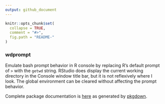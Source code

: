 ```yaml
---
output: github_document
---
```


```r
knitr::opts_chunk$set(
  collapse = TRUE,
  comment = "#>",
  fig.path = "README-"
)
```
### wdprompt
Emulate bash prompt behavior in R console by replacing R's default prompt of `>` with the `getwd` string. RStudio does display the current working directory in the Console window title bar, but it is not reflexively where I look. The global environment can be cleared without affecting the prompt behavior.  

Complete package documentation is [here](http://blog.frame38.com/wdprompt/reference/wdprompt-package.html) as generated by [pkgdown](https://hadley.github.io/pkgdown/).
